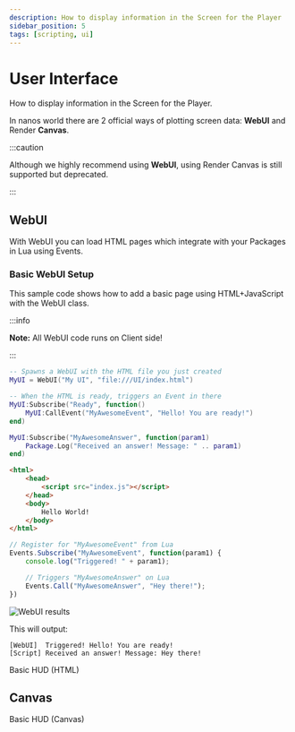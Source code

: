 ```yaml
---
description: How to display information in the Screen for the Player
sidebar_position: 5
tags: [scripting, ui]
---
```


# User Interface


How to display information in the Screen for the Player.

In nanos world there are 2 official ways of plotting screen data: **WebUI** and Render **Canvas**.

:::caution

Although we highly recommend using **WebUI**, using Render Canvas is still supported but deprecated.

:::

## WebUI

With WebUI you can load HTML pages which integrate with your Packages in Lua using Events.

### Basic WebUI Setup

This sample code shows how to add a basic page using HTML+JavaScript with the WebUI class.

:::info

**Note:** All WebUI code runs on Client side!

:::

```lua title="Client/Index.lua"
-- Spawns a WebUI with the HTML file you just created
MyUI = WebUI("My UI", "file:///UI/index.html")

-- When the HTML is ready, triggers an Event in there
MyUI:Subscribe("Ready", function()
    MyUI:CallEvent("MyAwesomeEvent", "Hello! You are ready!")
end)

MyUI:Subscribe("MyAwesomeAnswer", function(param1)
    Package.Log("Received an answer! Message: " .. param1)
end)
```

```html title="Client/UI/index.html"
<html>
    <head>
        <script src="index.js"></script>
    </head>
    <body>
        Hello World!
    </body>
</html>
```

```javascript title="Client/UI/index.js"
// Register for "MyAwesomeEvent" from Lua
Events.Subscribe("MyAwesomeEvent", function(param1) {
    console.log("Triggered! " + param1);

    // Triggers "MyAwesomeAnswer" on Lua
    Events.Call("MyAwesomeAnswer", "Hey there!");
})
```

![WebUI results](/img/docs/user-interface.jpg)

This will output:

```text
[WebUI]  Triggered! Hello! You are ready!
[Script] Received an answer! Message: Hey there!
```

<ReferenceLink href="/docs/getting-started/tutorials-and-examples/basic-hud-html">Basic HUD (HTML)</ReferenceLink>

## Canvas

<ReferenceLink href="/docs/getting-started/tutorials-and-examples/basic-hud-canvas">Basic HUD (Canvas)</ReferenceLink>

